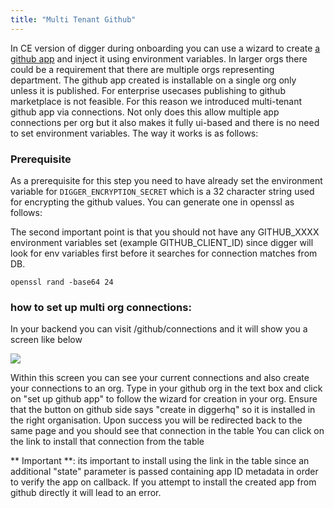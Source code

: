 ```yaml
---
title: "Multi Tenant Github"
---
```



In CE version of digger during onboarding you can use a wizard to create [a github app](/ce/self-host/deploy-docker#create-github-app) and inject it using environment variables.
In larger orgs there could be a requirement that there are multiple orgs representing department. The github app created is installable on a single org only unless it is published.
For enterprise usecases publishing to github marketplace is not feasible. For this reason we introduced multi-tenant github app via connections. Not only does this allow multiple app
connections per org but it also makes it fully ui-based and there is no need to set environment variables. The way it works is as follows:


### Prerequisite

As a prerequisite for this step you need to have already set the environment variable for `DIGGER_ENCRYPTION_SECRET`
which is a 32 character string used for encrypting the github values. You can generate one in openssl as follows:

The second important point is that you should not have any GITHUB_XXXX environment variables set (example GITHUB_CLIENT_ID)
since digger will look for env variables first before it searches for connection matches from DB.

```
openssl rand -base64 24
```

### how to set up multi org connections:

In your backend you can visit /github/connections and it will show you a screen like below

![](images/ee/multi-tenant-github.png)

Within this screen you can see your current connections and also create your connections to an org. Type in your github org in the
text box and click on "set up github app" to follow the wizard for creation in your org. Ensure that the button on github side says "create in diggerhq"
so it is installed in the right organisation. Upon success you will be redirected back to the same page and you should see that connection in the table
You can click on the link to install that connection from the table

** Important **: its important to install using the link in the table since an additional "state" parameter is passed containing app ID metadata in order to
verify the app on callback. If you attempt to install the created app from github directly it will lead to an error.